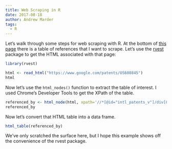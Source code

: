 ```yaml
---
title: Web Scraping in R
date: 2017-08-18
author: Andrew Marder
tags:
  - R
---
```


Let's walk through some steps for web scraping with R. At the bottom of [this page](https://www.google.com/patents/US608845) there is a table of references that I want to scrape. Let's use the [rvest](https://github.com/hadley/rvest) package to get the HTML associated with that page:

```r
library(rvest)

html <- read_html("https://www.google.com/patents/US608845")
html
```

Now let's use the `html_nodes()` function to extract the table of interest. I used Chrome's Developer Tools to get the XPath of the table.

```r
referenced_by <- html_node(html, xpath='//*[@id="intl_patents_v"]/div[8]/table')
referenced_by
```

Now let's convert that HTML table into a data frame.

```r
html_table(referenced_by)
```

We've only scratched the surface here, but I hope this example shows off the convenience of the rvest package.
